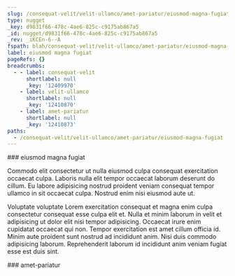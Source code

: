 ```yaml
---
slug: /consequat-velit/velit-ullamco/amet-pariatur/eiusmod-magna-fugiat
type: nugget
_key: d9831f66-478c-4ae6-825c-c9175ab867a5
_id: nugget/d9831f66-478c-4ae6-825c-c9175ab867a5
_rev: _iKCEn-6--A
fspath: blah/consequat-velit/velit-ullamco/amet-pariatur/eiusmod-magna-fugiat.md
label: eiusmod magna fugiat
pageRefs: {}
breadcrumbs:
  - - label: consequat-velit
      shortlabel: null
      _key: '12409970'
    - label: velit-ullamco
      shortlabel: null
      _key: '12410870'
    - label: amet-pariatur
      shortlabel: null
      _key: '12410873'
paths:
  - /consequat-velit/velit-ullamco/amet-pariatur/eiusmod-magna-fugiat
---
```


<NuggetArea>
<Nugget slug="/consequat-velit/velit-ullamco/amet-pariatur/eiusmod-magna-fugiat" type="nugget" _key="d9831f66-478c-4ae6-825c-c9175ab867a5" _id="nugget/d9831f66-478c-4ae6-825c-c9175ab867a5" _rev="_iKCEn-6--A" fspath="blah/consequat-velit/velit-ullamco/amet-pariatur/eiusmod-magna-fugiat.md" label="eiusmod magna fugiat" paths="/consequat-velit/velit-ullamco/amet-pariatur/eiusmod-magna-fugiat">
<NuggetBody>
### eiusmod magna fugiat

Commodo elit consectetur ut nulla eiusmod culpa consequat exercitation occaecat culpa. Laboris nulla elit tempor occaecat laborum deserunt do cillum. Eu labore adipisicing nostrud proident veniam consequat tempor ullamco in sit occaecat culpa. Nostrud enim nisi eiusmod aute ut.

Voluptate voluptate Lorem exercitation consequat et magna enim culpa consectetur consequat esse culpa elit et. Nulla et minim laborum in velit et adipisicing ut dolor elit nisi tempor adipisicing. Occaecat irure enim cupidatat occaecat qui non. Tempor exercitation est amet cillum officia id. Minim aute proident sunt nostrud ad incididunt anim. Nisi duis commodo adipisicing laborum. Reprehenderit laborum id incididunt anim veniam fugiat esse est duis sint.

</NuggetBody>
<Breadcrumbs>
<Crumbs>
<Crumb _key="12409970" label="consequat-velit" /><Crumb _key="12410870" label="velit-ullamco" /><Crumb _key="12410873" label="amet-pariatur" />
</Crumbs>
</Breadcrumbs>
</Nugget>

<NuggetsInbound>
</NuggetsInbound>
<NuggetsOutbound>
</NuggetsOutbound>
</NuggetArea>
<PassagesInbound>
<Passage direction="inbound" type="passage" _key="12410873" _id="passage/12410873" _rev="_iKCEn-6---" label="amet-pariatur" passage="amet-pariatur" fspath="blah/consequat-velit/velit-ullamco/amet-pariatur" paths="/consequat-velit/velit-ullamco/amet-pariatur" slug="/consequat-velit/velit-ullamco/amet-pariatur">
<NuggetBody>
### amet-pariatur

</NuggetBody>
<Breadcrumbs>
<Crumbs>
<Crumb _key="12409970" label="consequat-velit" /><Crumb _key="12410870" label="velit-ullamco" />
</Crumbs>
</Breadcrumbs>
</Passage>

</PassagesInbound>
<PassagesOutbound>
</PassagesOutbound>